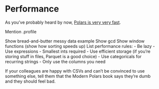 # Performance

As you've probably heard by now, [Polars is very very fast](https://www.pola.rs/benchmarks.html).

Mention .profile

Show bread-and-butter messy data example
Show gcd
Show window functions (show how sorting speeds up)
List performance rules:
    - Be lazy
    - Use expressions
    - Smallest ints required
    - Use efficient storage (if you're storing stuff in files, Parquet is a good choice)
    - Use categoricals for recurring strings
    - Only use the columns you need

::: {.callout-tip}
If your colleagues are happy with CSVs and can't be convinced to use something else,
tell them that the Modern Polars book says they're dumb and they should feel bad.
:::
